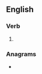 ==English==

===Verb===
{{head|en|verb form}}

# {{en-third-person singular of|reline}}

===Anagrams===
* {{anagrams|en|Leiners|reels in}}